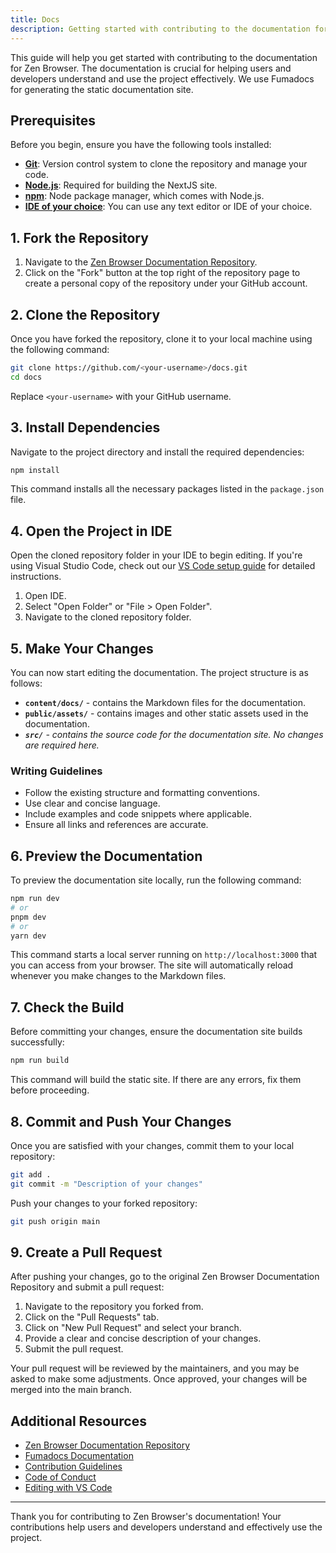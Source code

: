 ```yaml
---
title: Docs
description: Getting started with contributing to the documentation for Zen Browser.
---
```


This guide will help you get started with contributing to the documentation for Zen Browser. The documentation is crucial for helping users and developers understand and use the project effectively. We use Fumadocs for generating the static documentation site.

## Prerequisites

Before you begin, ensure you have the following tools installed:

- [**Git**](https://git-scm.com/): Version control system to clone the repository and manage your code.
- [**Node.js**](https://nodejs.org/): Required for building the NextJS site.
- [**npm**](https://www.npmjs.com/): Node package manager, which comes with Node.js.
- [**IDE of your choice**](/contribute/docs/editing-with-vscode): You can use any text editor or IDE of your choice.

## 1. Fork the Repository

1. Navigate to the [Zen Browser Documentation Repository](https://github.com/zen-browser/docs).
2. Click on the "Fork" button at the top right of the repository page to create a personal copy of the repository under your GitHub account.

## 2. Clone the Repository

Once you have forked the repository, clone it to your local machine using the following command:

```bash
git clone https://github.com/<your-username>/docs.git
cd docs
```

Replace `<your-username>` with your GitHub username.

## 3. Install Dependencies

Navigate to the project directory and install the required dependencies:

```bash
npm install
```

This command installs all the necessary packages listed in the `package.json` file.

## 4. Open the Project in IDE

Open the cloned repository folder in your IDE to begin editing. If you're using Visual Studio Code, check out our [VS Code setup guide](/contribute/docs/editing-with-vscode) for detailed instructions.

1. Open IDE.
2. Select "Open Folder" or "File > Open Folder".
3. Navigate to the cloned repository folder.

## 5. Make Your Changes

You can now start editing the documentation. The project structure is as follows:

- **`content/docs/`** - contains the Markdown files for the documentation.
- **`public/assets/`** - contains images and other static assets used in the documentation.
- _**`src/`** - contains the source code for the documentation site. No changes are required here._

### Writing Guidelines

- Follow the existing structure and formatting conventions.
- Use clear and concise language.
- Include examples and code snippets where applicable.
- Ensure all links and references are accurate.

## 6. Preview the Documentation

To preview the documentation site locally, run the following command:

```bash
npm run dev
# or
pnpm dev
# or
yarn dev
```

This command starts a local server running on `http://localhost:3000` that you can access from your browser. The site will automatically reload whenever you make changes to the Markdown files.

## 7. Check the Build

Before committing your changes, ensure the documentation site builds successfully:

```bash
npm run build
```

This command will build the static site. If there are any errors, fix them before proceeding.

## 8. Commit and Push Your Changes

Once you are satisfied with your changes, commit them to your local repository:

```bash
git add .
git commit -m "Description of your changes"
```

Push your changes to your forked repository:

```bash
git push origin main
```

## 9. Create a Pull Request

After pushing your changes, go to the original Zen Browser Documentation Repository and submit a pull request:

1. Navigate to the repository you forked from.
2. Click on the "Pull Requests" tab.
3. Click on "New Pull Request" and select your branch.
4. Provide a clear and concise description of your changes.
5. Submit the pull request.

Your pull request will be reviewed by the maintainers, and you may be asked to make some adjustments. Once approved, your changes will be merged into the main branch.

## Additional Resources

- [Zen Browser Documentation Repository](https://github.com/zen-browser/docs)
- [Fumadocs Documentation](https://fumadocs.vercel.app/docs/ui)
- [Contribution Guidelines](/contribute/contributing)
- [Code of Conduct](/contribute/code-of-conduct)
- [Editing with VS Code](/contribute/docs/editing-with-vscode)

---

Thank you for contributing to Zen Browser's documentation! Your contributions help users and developers understand and effectively use the project.
